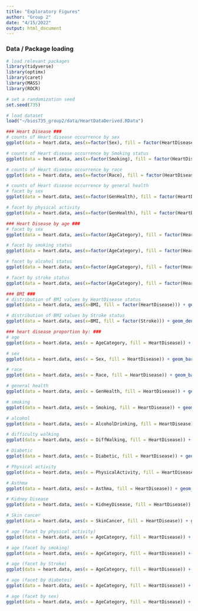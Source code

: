 ```yaml
---
title: "Exploratory Figures"
author: "Group 2"
date: "4/15/2022"
output: html_document
---
```


### Data / Package loading

```r
# load relevant packages
library(tidyverse)
library(optimx)
library(caret)
library(MASS)
library(ROCR)

# set a randomization seed
set.seed(735)

# load dataset
load("~/bios735_group2/data/HeartDataDerived.RData")
```

```r
### Heart Disease ###
# counts of Heart disease occurrence by sex
ggplot(data = heart.data, aes(x=factor(Sex), fill = factor(HeartDisease))) + geom_bar(position = "dodge") + theme_classic() + labs(title = "Heart disease counts by sex", x = "Sex", y = "Number of subjects", fill = "Heart Disease")  + scale_fill_discrete(labels = c("No Heart Disease", "Heart Disease"))

# counts of Heart disease occurrence by Smoking status
ggplot(data = heart.data, aes(x=factor(Smoking), fill = factor(HeartDisease))) + geom_bar(position = "dodge") + theme_classic() + labs(title = "Heart disease counts by smoking status", x = "Smoking Status", y = "Number of subjects", fill = "Heart Disease")  + scale_fill_discrete(labels = c("No Heart Disease", "Heart Disease"))

# counts of Heart disease occurrence by race
ggplot(data = heart.data, aes(x=factor(Race), fill = factor(HeartDisease))) + geom_bar(position = "dodge") + theme_classic() + labs(title = "Heart disease counts by race", x = "race", y = "Number of subjects", fill = "Heart Disease")  + scale_fill_discrete(labels = c("No Heart Disease", "Heart Disease")) + scale_x_discrete(guide = guide_axis(angle = 45))

# counts of Heart disease occurrence by general health
# facet by sex
ggplot(data = heart.data, aes(x=factor(GenHealth), fill = factor(HeartDisease))) + geom_bar(position = "dodge") + theme_classic() + labs(title = "Heart disease counts by general health category", x = "General Health Category", y = "Number of subjects", fill = "Heart Disease")  + scale_fill_discrete(labels = c("No Heart Disease", "Heart Disease")) + scale_x_discrete(guide = guide_axis(angle = 45)) + scale_x_discrete(labels = c("Poor", "Fair", "Good", "Very good", "Excellent")) + facet_wrap(~Sex) + coord_flip()

# facet by physical activity
ggplot(data = heart.data, aes(x=factor(GenHealth), fill = factor(HeartDisease))) + geom_bar(position = "dodge") + theme_classic() + labs(title = "Heart disease counts by general health category (facet by physical activity)", x = "General Health Category", y = "Number of subjects", fill = "Heart Disease")  + scale_fill_discrete(labels = c("No Heart Disease", "Heart Disease")) + scale_x_discrete(guide = guide_axis(angle = 45)) + scale_x_discrete(labels = c("Poor", "Fair", "Good", "Very good", "Excellent")) + facet_wrap(~PhysicalActivity) + coord_flip()
```

```r
### Heart Disease by age ###
# facet by sex
ggplot(data = heart.data, aes(x=factor(AgeCategory), fill = factor(HeartDisease))) + geom_bar(position = "dodge") + theme_classic() + labs(title = "Heart disease counts by age group", x = "age group", y = "Number of subjects", fill = "Heart Disease")  + scale_fill_discrete(labels = c("No Heart Disease", "Heart Disease")) + scale_x_discrete(guide = guide_axis(angle = 45)) + facet_wrap(~Sex) + coord_flip()

# facet by smoking status
ggplot(data = heart.data, aes(x=factor(AgeCategory), fill = factor(HeartDisease))) + geom_bar(position = "dodge") + theme_classic() + labs(title = "Heart disease counts by age group", x = "age group", y = "Number of subjects", fill = "Heart Disease")  + scale_fill_discrete(labels = c("No Heart Disease", "Heart Disease")) + facet_wrap(~Smoking) + coord_flip()

# facet by alcohol status
ggplot(data = heart.data, aes(x=factor(AgeCategory), fill = factor(HeartDisease))) + geom_bar(position = "dodge") + theme_classic() + labs(title = "Heart disease counts by age group", x = "age group", y = "Number of subjects", fill = "Heart Disease")  + scale_fill_discrete(labels = c("No Heart Disease", "Heart Disease")) + facet_wrap(~AlcoholDrinking) + coord_flip()

# facet by stroke status
ggplot(data = heart.data, aes(x=factor(AgeCategory), fill = factor(HeartDisease))) + geom_bar(position = "dodge") + theme_classic() + labs(title = "Heart disease counts by age group", x = "age group", y = "Number of subjects", fill = "Heart Disease")  + scale_fill_discrete(labels = c("No Heart Disease", "Heart Disease")) + facet_wrap(~Stroke) + coord_flip()
```

```r
### BMI ###
# distribution of BMI values by HeartDisease status
ggplot(data = heart.data, aes(x=BMI, fill = factor(HeartDisease))) + geom_density(alpha = 0.75) + theme_classic() + labs(title = "Distribution of BMI by Heart Disease Status", fill = "Heart Disease")

# distribution of BMI values by Stroke status
ggplot(data = heart.data, aes(x=BMI, fill = factor(Stroke))) + geom_density(alpha = 0.75) + theme_classic() + labs(title = "Distribution of BMI by Stroke Status", fill = "Stroke")
```

```r
### heart disease proportion by: ###
# age
ggplot(data = heart.data, aes(x = AgeCategory, fill = HeartDisease)) + geom_bar(position = "fill") + labs(y = "Proportion") + scale_x_discrete(guide = guide_axis(angle = 45)) + theme_classic()

# sex
ggplot(data = heart.data, aes(x = Sex, fill = HeartDisease)) + geom_bar(position = "fill") + labs(y = "Proportion") + scale_x_discrete(guide = guide_axis(angle = 45)) + theme_classic()

# race
ggplot(data = heart.data, aes(x = Race, fill = HeartDisease)) + geom_bar(position = "fill") + labs(y = "Proportion") + scale_x_discrete(guide = guide_axis(angle = 45)) + theme_classic()

# general health
ggplot(data = heart.data, aes(x = GenHealth, fill = HeartDisease)) + geom_bar(position = "fill") + labs(y = "Proportion") + scale_x_discrete(guide = guide_axis(angle = 45)) + theme_classic() + scale_x_discrete(labels = c("Poor", "Fair", "Good", "Very good", "Excellent"))

# smoking
ggplot(data = heart.data, aes(x = Smoking, fill = HeartDisease)) + geom_bar(position = "fill") + labs(y = "Proportion") + scale_x_discrete(guide = guide_axis(angle = 45)) + theme_classic()

# alcohol
ggplot(data = heart.data, aes(x = AlcoholDrinking, fill = HeartDisease)) + geom_bar(position = "fill") + labs(y = "Proportion") + scale_x_discrete(guide = guide_axis(angle = 45)) + theme_classic()

# difficulty walking
ggplot(data = heart.data, aes(x = DiffWalking, fill = HeartDisease)) + geom_bar(position = "fill") + labs(y = "Proportion") + scale_x_discrete(guide = guide_axis(angle = 45)) + theme_classic()

# Diabetic
ggplot(data = heart.data, aes(x = Diabetic, fill = HeartDisease)) + geom_bar(position = "fill") + labs(y = "Proportion") + scale_x_discrete(guide = guide_axis(angle = 45)) + theme_classic()

# Physical activity
ggplot(data = heart.data, aes(x = PhysicalActivity, fill = HeartDisease)) + geom_bar(position = "fill") + labs(y = "Proportion") + scale_x_discrete(guide = guide_axis(angle = 45)) + theme_classic()

# Asthma
ggplot(data = heart.data, aes(x = Asthma, fill = HeartDisease)) + geom_bar(position = "fill") + labs(y = "Proportion") + scale_x_discrete(guide = guide_axis(angle = 45)) + theme_classic()

# Kidney Disease
ggplot(data = heart.data, aes(x = KidneyDisease, fill = HeartDisease)) + geom_bar(position = "fill") + labs(y = "Proportion") + scale_x_discrete(guide = guide_axis(angle = 45)) + theme_classic()

# Skin cancer
ggplot(data = heart.data, aes(x = SkinCancer, fill = HeartDisease)) + geom_bar(position = "fill") + labs(y = "Proportion") + scale_x_discrete(guide = guide_axis(angle = 45)) + theme_classic()

# age (facet by physical activity)
ggplot(data = heart.data, aes(x = AgeCategory, fill = HeartDisease)) + geom_bar(position = "fill") + labs(y = "Proportion") + scale_x_discrete(guide = guide_axis(angle = 45)) + theme_classic() + facet_wrap(~PhysicalActivity)

# age (facet by smoking)
ggplot(data = heart.data, aes(x = AgeCategory, fill = HeartDisease)) + geom_bar(position = "fill") + labs(y = "Proportion") + scale_x_discrete(guide = guide_axis(angle = 45)) + theme_classic() + facet_wrap(~Smoking)

# age (facet by Stroke)
ggplot(data = heart.data, aes(x = AgeCategory, fill = HeartDisease)) + geom_bar(position = "fill") + labs(y = "Proportion") + scale_x_discrete(guide = guide_axis(angle = 45)) + theme_classic() + facet_wrap(~Stroke)

# age (facet by diabetes)
ggplot(data = heart.data, aes(x = AgeCategory, fill = HeartDisease)) + geom_bar(position = "fill") + labs(y = "Proportion") + scale_x_discrete(guide = guide_axis(angle = 45)) + theme_classic() + facet_wrap(~Diabetic)

# age (facet by sex)
ggplot(data = heart.data, aes(x = AgeCategory, fill = HeartDisease)) + geom_bar(position = "fill") + labs(y = "Proportion") + scale_x_discrete(guide = guide_axis(angle = 45)) + theme_classic() + facet_wrap(~Sex)
```

